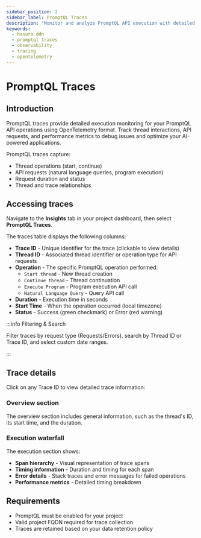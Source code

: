 ```yaml
---
sidebar_position: 2
sidebar_label: PromptQL Traces
description: "Monitor and analyze PromptQL API execution with detailed OpenTelemetry tracing"
keywords:
  - hasura ddn
  - promptql traces
  - observability
  - tracing
  - opentelemetry
---
```



# PromptQL Traces

## Introduction

PromptQL traces provide detailed execution monitoring for your PromptQL API operations using OpenTelemetry format. Track
thread interactions, API requests, and performance metrics to debug issues and optimize your AI-powered applications.

PromptQL traces capture:

- Thread operations (start, continue)
- API requests (natural language queries, program execution)
- Request duration and status
- Thread and trace relationships

## Accessing traces

Navigate to the **Insights** tab in your project dashboard, then select **PromptQL Traces**.

<Thumbnail src="/img/observability/promptql-traces-observability.png" alt="PromptQL Traces Table" width="1000px" />

The traces table displays the following columns:

- **Trace ID** - Unique identifier for the trace (clickable to view details)
- **Thread ID** - Associated thread identifier or operation type for API requests
- **Operation** - The specific PromptQL operation performed:
  - `Start thread` - New thread creation
  - `Continue thread` - Thread continuation
  - `Execute Program` - Program execution API call
  - `Natural Language Query` - Query API call
- **Duration** - Execution time in seconds
- **Start Time** - When the operation occurred (local timezone)
- **Status** - Success (green checkmark) or Error (red warning)

:::info Filtering & Search

Filter traces by request type (Requests/Errors), search by Thread ID or Trace ID, and select custom date ranges.

:::

## Trace details

Click on any Trace ID to view detailed trace information:

<Thumbnail
  src="/img/observability/promptql-trace-detail-observability.png"
  alt="PromptQL Trace Details"
  width="1000px"
/>

### Overview section

The overview section includes general information, such as the thread's ID, its start time, and the duration.

### Execution waterfall

The execution section shows:

- **Span hierarchy** - Visual representation of trace spans
- **Timing information** - Duration and timing for each span
- **Error details** - Stack traces and error messages for failed operations
- **Performance metrics** - Detailed timing breakdown

## Requirements

- PromptQL must be enabled for your project
- Valid project FQDN required for trace collection
- Traces are retained based on your data retention policy
